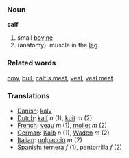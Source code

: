 === Noun ===

'''calf'''

#small [[bovine]]
#(anatomy): muscle in the [[leg]]

=== Related words ===
[[cow]], [[bull]], [[calf's meat]], [[veal]], [[veal meat]]

=== Translations ===
*[[Danish]]: [[kalv]]
*[[Dutch]]: [[kalf]] ''n'' (1), [[kuit]] ''m'' (2)
*[[French]]: [[veau]] ''m'' (1), [[mollet]] ''m'' (2)
*[[German]]: [[Kalb]] ''n'' (1), [[Waden]] ''m'' (2)
*[[Italian]]: [[polpaccio]] ''m'' (2)
*[[Spanish]]: [[ternera]] ''f'' (1), [[pantorrilla]] ''f'' (2)